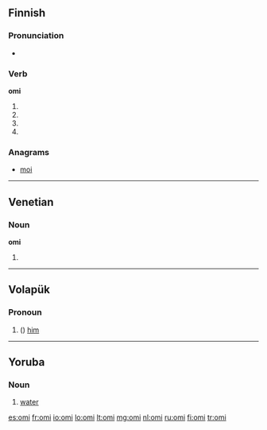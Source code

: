 ==Finnish==

===Pronunciation===
* {{rhymes|omi|lang=fi}}

===Verb===
'''omi'''

# {{fi-form of|omia|type=verb|pr=third person|pl=singular|mood=indicative|tense=past}}
# {{fi-form of|omia|type=verb|mood=indicative|tense=present connegative}}
# {{fi-form of|omia|type=verb|pr=second person|pl=singular|mood=imperative|tense=present}}
# {{fi-form of|omia|type=verb|pr=second person|pl=singular|mood=imperative|tense=present connegative}}

===Anagrams===
* [[moi#Finnish|moi]]

----

==Venetian==

===Noun===
'''omi''' {{m}}

# {{plural of|omo|lang=vec}}

----

==Volapük==

===Pronoun===
{{head|vo|pronoun form}}

# ({{inflection of|om||acc|s|lang=vo}}) [[him]]

----

==Yoruba==

===Noun===
{{head|yo|noun}}

# [[water]]

[[es:omi]]
[[fr:omi]]
[[io:omi]]
[[lo:omi]]
[[lt:omi]]
[[mg:omi]]
[[nl:omi]]
[[ru:omi]]
[[fi:omi]]
[[tr:omi]]